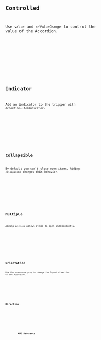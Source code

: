 






<Preview client:load>
	<Fragment slot="preview">
		<Default client:visible />
	</Fragment>
	<Fragment slot="code">
		<Code code={DefaultRaw} lang="svelte" />
	</Fragment>
</Preview>

## Controlled

Use `value` and `onValueChange` to control the value of the Accordion.

<Preview client:load>
	<Fragment slot="preview">
		<Controlled client:visible />
	</Fragment>
	<Fragment slot="code">
		<Code code={ControlledRaw} lang="svelte" />
	</Fragment>
</Preview>

## Indicator

Add an indicator to the trigger with `Accordion.ItemIndicator`.

<Preview client:load>
	<Fragment slot="preview">
		<Indicator client:visible />
	</Fragment>
	<Fragment slot="code">
		<Code code={IndicatorRaw} lang="svelte" />
	</Fragment>
</Preview>

## Collapsible

By default you can't close open items. Adding `collapsible` changes this behavior.

<Preview client:load>
	<Fragment slot="preview">
		<Collapsible client:visible />
	</Fragment>
	<Fragment slot="code">
		<Code code={CollapsibleRaw} lang="svelte" />
	</Fragment>
</Preview>

## Multiple

Adding `multiple` allows items to open independently.

<Preview client:load>
	<Fragment slot="preview">
		<Multiple client:visible />
	</Fragment>
	<Fragment slot="code">
		<Code code={MultipleRaw} lang="svelte" />
	</Fragment>
</Preview>

## Orientation

Use the `orientation` prop to change the layout direction of the Accordion.

<Preview client:load>
	<Fragment slot="preview">
		<Orientation client:visible />
	</Fragment>
	<Fragment slot="code">
		<Code code={OrientationRaw} lang="svelte" />
	</Fragment>
</Preview>

## Direction

<Preview client:load>
	<Fragment slot="preview">
		<Dir client:visible />
	</Fragment>
	<Fragment slot="code">
		<Code code={DirRaw} lang="svelte" />
	</Fragment>
</Preview>

## API Reference

<ApiTable />
